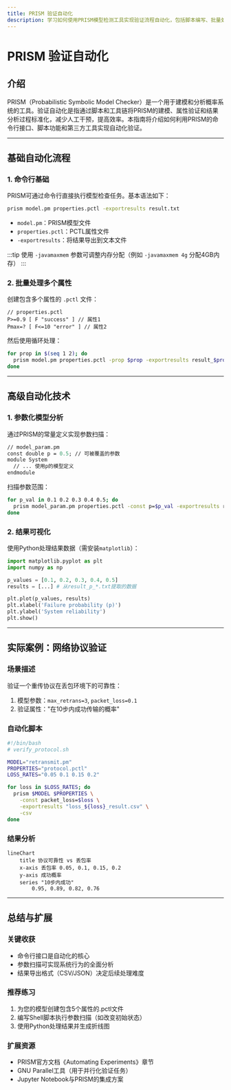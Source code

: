 ```yaml
---
title: PRISM 验证自动化
description: 学习如何使用PRISM模型检测工具实现验证流程自动化，包括脚本编写、批量处理和结果分析的最佳实践。
---
```


# PRISM 验证自动化

## 介绍

PRISM（Probabilistic Symbolic Model Checker）是一个用于建模和分析概率系统的工具。验证自动化是指通过脚本和工具链将PRISM的建模、属性验证和结果分析过程标准化，减少人工干预，提高效率。本指南将介绍如何利用PRISM的命令行接口、脚本功能和第三方工具实现自动化验证。

---

## 基础自动化流程

### 1. 命令行基础
PRISM可通过命令行直接执行模型检查任务。基本语法如下：
```bash
prism model.pm properties.pctl -exportresults result.txt
```
- `model.pm`：PRISM模型文件
- `properties.pctl`：PCTL属性文件
- `-exportresults`：将结果导出到文本文件

:::tip
使用 `-javamaxmem` 参数可调整内存分配（例如 `-javamaxmem 4g` 分配4GB内存）
:::

### 2. 批量处理多个属性
创建包含多个属性的 `.pctl` 文件：
```pctl
// properties.pctl
P>=0.9 [ F "success" ] // 属性1
Pmax=? [ F<=10 "error" ] // 属性2
```

然后使用循环处理：
```bash
for prop in $(seq 1 2); do
  prism model.pm properties.pctl -prop $prop -exportresults result_$prop.txt
done
```

---

## 高级自动化技术

### 1. 参数化模型分析
通过PRISM的常量定义实现参数扫描：
```pm
// model_param.pm
const double p = 0.5; // 可被覆盖的参数
module System
  // ... 使用p的模型定义
endmodule
```

扫描参数范围：
```bash
for p_val in 0.1 0.2 0.3 0.4 0.5; do
  prism model_param.pm properties.pctl -const p=$p_val -exportresults result_p_$p_val.txt
done
```

### 2. 结果可视化
使用Python处理结果数据（需安装`matplotlib`）：
```python
import matplotlib.pyplot as plt
import numpy as np

p_values = [0.1, 0.2, 0.3, 0.4, 0.5]
results = [...] # 从result_p_*.txt提取的数据

plt.plot(p_values, results)
plt.xlabel('Failure probability (p)')
plt.ylabel('System reliability')
plt.show()
```

---

## 实际案例：网络协议验证

### 场景描述
验证一个重传协议在丢包环境下的可靠性：
1. 模型参数：`max_retrans=3`, `packet_loss=0.1`
2. 验证属性："在10步内成功传输的概率"

### 自动化脚本
```bash
#!/bin/bash
# verify_protocol.sh

MODEL="retransmit.pm"
PROPERTIES="protocol.pctl"
LOSS_RATES="0.05 0.1 0.15 0.2"

for loss in $LOSS_RATES; do
  prism $MODEL $PROPERTIES \
    -const packet_loss=$loss \
    -exportresults "loss_${loss}_result.csv" \
    -csv
done
```

### 结果分析
```mermaid
lineChart
    title 协议可靠性 vs 丢包率
    x-axis 丢包率 0.05, 0.1, 0.15, 0.2
    y-axis 成功概率
    series "10步内成功"
        0.95, 0.89, 0.82, 0.76
```

---

## 总结与扩展

### 关键收获
- 命令行接口是自动化的核心
- 参数扫描可实现系统行为的全面分析
- 结果导出格式（CSV/JSON）决定后续处理难度

### 推荐练习
1. 为您的模型创建包含5个属性的.pctl文件
2. 编写Shell脚本执行参数扫描（如改变初始状态）
3. 使用Python处理结果并生成折线图

### 扩展资源
- PRISM官方文档《Automating Experiments》章节
- GNU Parallel工具（用于并行化验证任务）
- Jupyter Notebook与PRISM的集成方案